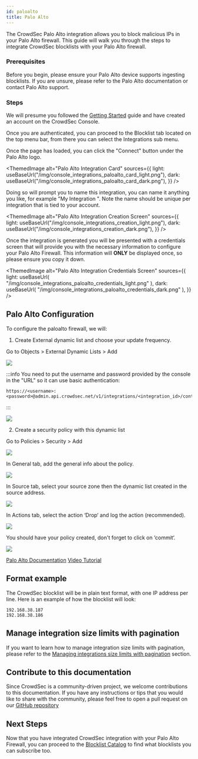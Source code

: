 ```yaml
---
id: paloalto
title: Palo Alto
---
```



The CrowdSec Palo Alto integration allows you to block malicious IPs in your Palo Alto firewall. This guide will walk you through the steps to integrate CrowdSec blocklists with your Palo Alto firewall.

### Prerequisites

Before you begin, please ensure your Palo Alto device supports ingesting blocklists. If you are unsure, please refer to the Palo Alto documentation or contact Palo Alto support.

### Steps

We will presume you followed the [Getting Started](integrations/intro.mdx) guide and have created an account on the CrowdSec Console.

Once you are authenticated, you can proceed to the Blocklist tab located on the top menu bar, from there you can select the Integrations sub menu.

Once the page has loaded, you can click the "Connect" button under the Palo Alto logo.

<ThemedImage
    alt="Palo Alto Integration Card"
    sources={{
        light: useBaseUrl("/img/console_integrations_paloalto_card_light.png"),
        dark: useBaseUrl("/img/console_integrations_paloalto_card_dark.png"),
    }}
/>

Doing so will prompt you to name this integration, you can name it anything you like, for example "My Integration ". Note the name should be unique per integration that is tied to your account.

<ThemedImage
    alt="Palo Alto Integration Creation Screen"
    sources={{
        light: useBaseUrl("/img/console_integrations_creation_light.png"),
        dark: useBaseUrl("/img/console_integrations_creation_dark.png"),
    }}
/>

Once the integration is generated you will be presented with a credentials screen that will provide you with the necessary information to configure your Palo Alto Firewall. This information will **ONLY** be displayed once, so please ensure you copy it down.

<ThemedImage
    alt="Palo Alto Integration Credentials Screen"
    sources={{
        light: useBaseUrl(
            "/img/console_integrations_paloalto_credentials_light.png"
        ),
        dark: useBaseUrl(
            "/img/console_integrations_paloalto_credentials_dark.png"
        ),
    }}
/>

## Palo Alto Configuration

To configure the paloalto firewall, we will:

1. Create External dynamic list and choose your update frequency.

Go to Objects > External Dynamic Lists > Add

![](/img/paloalto_step1.png)

:::info
You need to put the username and password provided by the console in the "URL" so it can use basic authentication:

```
https://<username>:<password>@admin.api.crowdsec.net/v1/integrations/<integration_id>/content
```

:::

![](/img/paloalto_step2.png)

2. Create a security policy with this dynamic list

Go to Policies > Security > Add

![](/img/paloalto_step3.png)

In General tab, add the general info about the policy.

![](/img/paloalto_step4.png)

In Source tab, select your source zone then the dynamic list created in the source address.

![](/img/paloalto_step5.png)

In Actions tab, select the action ‘Drop‘ and log the action (recommended).

![](/img/paloalto_step6.png)

You should have your policy created, don't forget to click on ‘commit‘.

![](/img/paloalto_step7.png)

[Palo Alto Documentation](https://docs.paloaltonetworks.com/pan-os/11-1/pan-os-admin/policy/use-an-external-dynamic-list-in-policy/external-dynamic-list#idf36cb80a-77f1-4d17-9c4b-7efe9fe426af)
[Video Tutorial](https://www.youtube.com/watch?v=QFVI4sOFoaI)

## Format example

The CrowdSec blocklist will be in plain text format, with one IP address per line. Here is an example of how the blocklist will look:

```
192.168.38.187
192.168.38.186
```

## Manage integration size limits with pagination

If you want to learn how to manage integration size limits with pagination, please refer to the [Managing integrations size limits with pagination](console/service_api/integrations.md#managing-integrations-size-limits-with-pagination) section.

## Contribute to this documentation

Since CrowdSec is a community-driven project, we welcome contributions to this documentation. If you have any instructions or tips that you would like to share with the community, please feel free to open a pull request on our [GitHub repository](https://github.com/crowdsecurity/crowdsec-docs)

## Next Steps

Now that you have integrated CrowdSec integration with your Palo Alto Firewall, you can proceed to the [Blocklist Catalog](console/blocklists/catalog.md) to find what blocklists you can subscribe too.
